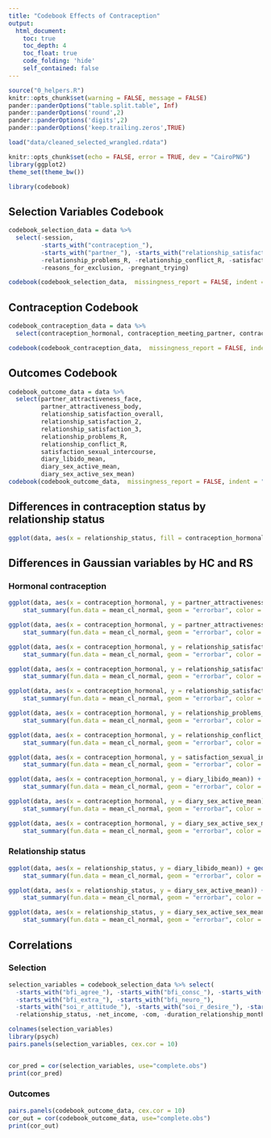 ```yaml
---
title: "Codebook Effects of Contraception"
output:
  html_document:
    toc: true
    toc_depth: 4
    toc_float: true
    code_folding: 'hide'
    self_contained: false
---
```

  
```r
source("0_helpers.R")
knitr::opts_chunk$set(warning = FALSE, message = FALSE)
pander::panderOptions("table.split.table", Inf)
pander::panderOptions('round',2)
pander::panderOptions('digits',2)
pander::panderOptions('keep.trailing.zeros',TRUE)

load("data/cleaned_selected_wrangled.rdata")

knitr::opts_chunk$set(echo = FALSE, error = TRUE, dev = "CairoPNG")
library(ggplot2)
theme_set(theme_bw())

library(codebook)
```


## Selection Variables Codebook
```r
codebook_selection_data = data %>%
  select(-session,
         -starts_with("contraception_"),
         -starts_with("partner_"), -starts_with("relationship_satisfaction"),
         -relationship_problems_R, -relationship_conflict_R, -satisfaction_sexual_intercourse,
         -reasons_for_exclusion, -pregnant_trying)

codebook(codebook_selection_data,  missingness_report = FALSE, indent = "##")
```

## Contraception Codebook
```r
codebook_contraception_data = data %>%
  select(contraception_hormonal, contraception_meeting_partner, contraception_change_since_meeting_partner)

codebook(codebook_contraception_data,  missingness_report = FALSE, indent = "##")
```

## Outcomes Codebook 
```r
codebook_outcome_data = data %>%
  select(partner_attractiveness_face,
         partner_attractiveness_body,
         relationship_satisfaction_overall,
         relationship_satisfaction_2,
         relationship_satisfaction_3,
         relationship_problems_R,
         relationship_conflict_R,
         satisfaction_sexual_intercourse,
         diary_libido_mean,
         diary_sex_active_mean,
         diary_sex_active_sex_mean)
codebook(codebook_outcome_data,  missingness_report = FALSE, indent = "##")
```


## Differences in contraception status by relationship status
```r
ggplot(data, aes(x = relationship_status, fill = contraception_hormonal)) + geom_bar(position = "dodge")
```

## Differences in Gaussian variables by HC and RS {.tabset}
### Hormonal contraception
```r
ggplot(data, aes(x = contraception_hormonal, y = partner_attractiveness_face)) + geom_jitter() + stat_summary(fun.y = mean, geom = "point", color = "red") + 
    stat_summary(fun.data = mean_cl_normal, geom = "errorbar", color = "red")

ggplot(data, aes(x = contraception_hormonal, y = partner_attractiveness_body)) + geom_jitter() + stat_summary(fun.y = mean, geom = "point", color = "red") + 
    stat_summary(fun.data = mean_cl_normal, geom = "errorbar", color = "red")

ggplot(data, aes(x = contraception_hormonal, y = relationship_satisfaction_overall)) + geom_jitter() + stat_summary(fun.y = mean, geom = "point", color = "red") + 
    stat_summary(fun.data = mean_cl_normal, geom = "errorbar", color = "red")

ggplot(data, aes(x = contraception_hormonal, y = relationship_satisfaction_2)) + geom_jitter() + stat_summary(fun.y = mean, geom = "point", color = "red") + 
    stat_summary(fun.data = mean_cl_normal, geom = "errorbar", color = "red")

ggplot(data, aes(x = contraception_hormonal, y = relationship_satisfaction_3)) + geom_jitter() + stat_summary(fun.y = mean, geom = "point", color = "red") + 
    stat_summary(fun.data = mean_cl_normal, geom = "errorbar", color = "red")

ggplot(data, aes(x = contraception_hormonal, y = relationship_problems_R)) + geom_jitter() + stat_summary(fun.y = mean, geom = "point", color = "red") + 
    stat_summary(fun.data = mean_cl_normal, geom = "errorbar", color = "red")

ggplot(data, aes(x = contraception_hormonal, y = relationship_conflict_R)) + geom_jitter() + stat_summary(fun.y = mean, geom = "point", color = "red") + 
    stat_summary(fun.data = mean_cl_normal, geom = "errorbar", color = "red")

ggplot(data, aes(x = contraception_hormonal, y = satisfaction_sexual_intercourse)) + geom_jitter() + stat_summary(fun.y = mean, geom = "point", color = "red") + 
    stat_summary(fun.data = mean_cl_normal, geom = "errorbar", color = "red")

ggplot(data, aes(x = contraception_hormonal, y = diary_libido_mean)) + geom_jitter() + stat_summary(fun.y = mean, geom = "point", color = "red") + 
    stat_summary(fun.data = mean_cl_normal, geom = "errorbar", color = "red")

ggplot(data, aes(x = contraception_hormonal, y = diary_sex_active_mean)) + geom_jitter() + stat_summary(fun.y = mean, geom = "point", color = "red") + 
    stat_summary(fun.data = mean_cl_normal, geom = "errorbar", color = "red")

ggplot(data, aes(x = contraception_hormonal, y = diary_sex_active_sex_mean)) + geom_jitter() + stat_summary(fun.y = mean, geom = "point", color = "red") + 
    stat_summary(fun.data = mean_cl_normal, geom = "errorbar", color = "red")
```

### Relationship status
```r
ggplot(data, aes(x = relationship_status, y = diary_libido_mean)) + geom_jitter() + stat_summary(fun.y = mean, geom = "point", color = "red") + 
    stat_summary(fun.data = mean_cl_normal, geom = "errorbar", color = "red")

ggplot(data, aes(x = relationship_status, y = diary_sex_active_mean)) + geom_jitter() + stat_summary(fun.y = mean, geom = "point", color = "red") + 
    stat_summary(fun.data = mean_cl_normal, geom = "errorbar", color = "red")

ggplot(data, aes(x = relationship_status, y = diary_sex_active_sex_mean)) + geom_jitter() + stat_summary(fun.y = mean, geom = "point", color = "red") + 
    stat_summary(fun.data = mean_cl_normal, geom = "errorbar", color = "red")
```


## Correlations {.tabset}
### Selection
```r
selection_variables = codebook_selection_data %>% select(
  -starts_with("bfi_agree_"), -starts_with("bfi_consc_"), -starts_with("bfi_open_"),
  -starts_with("bfi_extra_"), -starts_with("bfi_neuro_"),
  -starts_with("soi_r_attitude_"), -starts_with("soi_r_desire_"), -starts_with("soi_r_behavior_"), 
  -relationship_status, -net_income, -com, -duration_relationship_month)

colnames(selection_variables)
library(psych)
pairs.panels(selection_variables, cex.cor = 10)


cor_pred = cor(selection_variables, use="complete.obs")
print(cor_pred)
```

### Outcomes
```r
pairs.panels(codebook_outcome_data, cex.cor = 10)
cor_out = cor(codebook_outcome_data, use="complete.obs")
print(cor_out)
```

